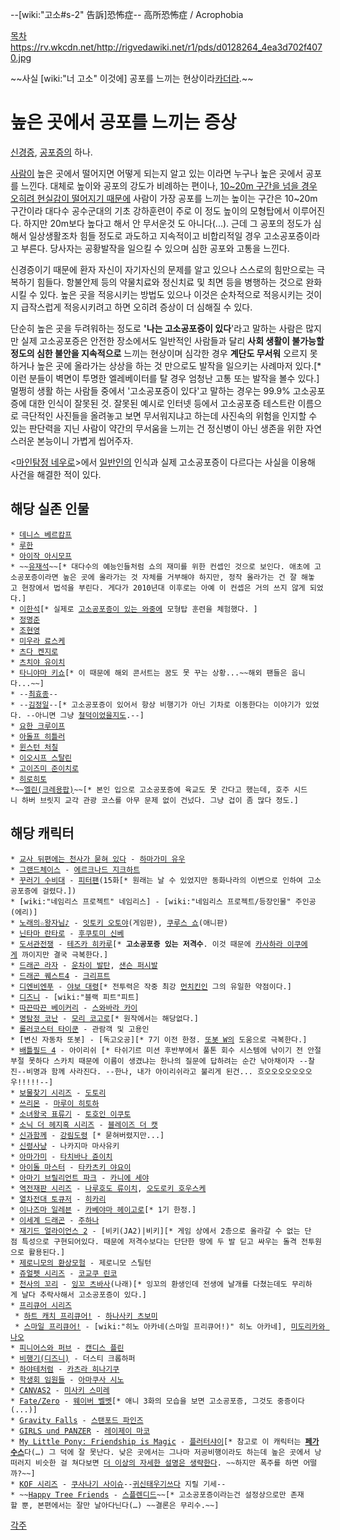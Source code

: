 --[wiki:"고소#s-2" 告訴]恐怖症--
高所恐怖症 / Acrophobia

[[목차]]
https://rv.wkcdn.net/http://rigvedawiki.net/r1/pds/d0128264_4ea3d702f4070.jpg

~~사실 [wiki:"너 고소" 이것에] 공포를 느끼는 현상이라[[카더라]].~~

= 높은 곳에서 공포를 느끼는 증상 =

[[신경증]], [[공포증]]의 하나.

[[사람]]이 높은 곳에서 떨어지면 어떻게 되는지 알고 있는 이라면 누구나 높은 곳에서 공포를 느낀다. 대체로 높이와 공포의 강도가 비례하는 편이나, [[이한석|10~20m 구간을 넘을 경우 오히려 현실감이 떨어지기 때문에]] 사람이 가장 공포를 느끼는 높이는 구간은 10~20m 구간이라 대다수 공수군대의 기초 강하훈련이 주로 이 정도 높이의 모형탑에서 이루어진다. 하지만 20m보다 높다고 해서 안 무서운것 도 아니다(...). 근데 그 공포의 정도가 심해서 일상생활조차 힘들 정도로 과도하고 지속적이고 비합리적일 경우 고소공포증이라고 부른다. 당사자는 공황발작을 일으킬 수 있으며 심한 공포와 고통을 느낀다.

신경증이기 때문에 환자 자신이 자기자신의 문제를 알고 있으나 스스로의 힘만으로는 극복하기 힘들다. 항불안제 등의 약물치료와 정신치료 및 최면 등을 병행하는 것으로 완화시킬 수 있다. 높은 곳을 적응시키는 방법도 있으나 이것은 순차적으로 적응시키는 것이지 급작스럽게 적응시키려고 하면 오히려 증상이 더 심해질 수 있다.

단순히 높은 곳을 두려워하는 정도로 ''''나는 고소공포증이 있다''''라고 말하는 사람은 많지만 실제 고소공포증은 안전한 장소에서도 일반적인 사람들과 달리 '''사회 생활이 불가능할 정도의 심한 불안을 지속적으로''' 느끼는 현상이며 심각한 경우 '''계단도 무서워''' 오르지 못하거나 높은 곳에 올라가는 상상을 하는 것 만으로도 발작을 일으키는 사례마저 있다.[* 이런 분들이 벽면이 투명한 엘레베이터를 탈 경우 엄청난 고통 또는 발작을 볼수 있다.] 멀쩡히 생활 하는 사람들 중에서 '고소공포증이 있다'고 말하는 경우는 99.9% 고소공포증에 대한 인식이 잘못된 것. 잘못된 예시로 인터넷 등에서 고소공포증 테스트란 이름으로 극단적인 사진들을 올려놓고 보면 무서워지냐고 하는데 사진속의 위험을 인지할 수 있는 판단력을 지닌 사람이 약간의 무서움을 느끼는 건 정신병이 아닌 생존을 위한 자연스러운 본능이니 가볍게 씹어주자.

<[[마인탐정 네우로]]>에서 [[일반인]]의 인식과 실제 고소공포증이 다르다는 사실을 이용해 사건을 해결한 적이 있다.

== 해당 실존 인물 ==
 * [[데니스 베르캄프]]
 * [[루한]]
 * [[아이작 아시모프]]
 * ~~[[유재석]]~~[* 대다수의 예능인들처럼 쇼의 재미를 위한 컨셉인 것으로 보인다. 애초에 고소공포증이라면 높은 곳에 올라가는 것 자체를 거부해야 하지만, 정작 올라가는 건 잘 해놓고 현장에서 법석을 부린다. 게다가 2010년대 이후로는 아예 이 컨셉은 거의 쓰지 않게 되었다.]   
 * [[이한석]][* 실제로 [http://news.sbs.co.kr/news/endPage.do?news_id=N1001775513 고소공포증이 있는 와중에] 모형탑 훈련을 체험했다. ]
 * [[정명준]]
 * [[조현영]]
 * [[미우라 료스케]]
 * [[츠다 켄지로]]
 * [[츠치야 유이치]]
 * [[타니야마 키쇼]][* 이 때문에 해외 콘서트는 꿈도 못 꾸는 상황...~~해외 팬들은 웁니다...~~]
 * --[[최효종]]--
 * --[[김정일]]--[* 고소공포증이 있어서 항상 비행기가 아닌 기차로 이동한다는 이야기가 있었다. --아니면 그냥 [[철덕]]이었을지도.--]
 * [[요한 크루이프]]
 * [[아돌프 히틀러]]
 * [[윈스턴 처칠]]
 * [[이오시프 스탈린]]
 * [[고이즈미 준이치로]]
 * [[히로히토]]
 *~~[[엘린(크레용팝)]]~~[* 본인 입으로 고소공포증에 육교도 못 간다고 했는데, 호주 시드니 하버 브릿지 교각 관광 코스를 아무 문제 없이 건넜다. 그냥 겁이 좀 많다 정도.]
== 해당 캐릭터 ==
 * [[교사 뒤편에는 천사가 묻혀 있다]] - [[하마가미 유우]]
 * [[그랜드체이스]] - [[에르크나드 지크하트]]
 * [[꾸러기 수비대]] - [[피터팬]](15화[* 원래는 날 수 있었지만 동화나라의 이변으로 인하여 고소공포증에 걸렸다.])
 * [wiki:"네임리스 프로젝트" 네임리스] - [wiki:"네임리스 프로젝트/등장인물" 주인공(에리)]
 * [[노래의☆왕자님♪]] - [[잇토키 오토야]](게임판), [[쿠루스 쇼]](애니판)
 * [[닌타마 란타로]] - [[후쿠토미 신베]]
 * [[도서관전쟁]] - [[테즈카 히카루]][* '''고소공포증 있는 저격수'''. 이것 때문에 [[카사하라 이쿠]]에게 까이지만 결국 극복한다.]
 * [[드래곤 라자]] - [[운차이 발탄]], [[샌슨 퍼시발]]
 * [[드래곤 퀘스트4]] - [[크리프트]]
 * [[디엔비엔푸]] - [[야보 대령]][* 전투력은 작중 최강 [[먼치킨]]인 그의 유일한 약점이다.]
 * [[디즈니]] - [wiki:"블랙 피트"피트]
 * [[따끈따끈 베이커리]] - [[스와바라 카이]]
 * [[명탐정 코난]] - [[모리 코고로]][* 원작에서는 해당없다.]
 * [[롤러코스터 타이쿤]] - 관람객 및 고용인
 * [변신 자동차 또봇] - [독고오공][* 7기 이전 한정. [[또봇 W]]의 도움으로 극복한다.]
 * [[배틀필드 4]] - 아이리쉬 [* 타쉬기르 미션 후반부에서 풀톤 회수 시스템에 낚이기 전 안절부절 못하다 스카치 때문에 이름이 생겼냐는 한나의 질문에 답하려는 순간 낚아채이자 --찰진--비명과 함께 사라진다. --한나, 내가 아이리쉬라고 불리게 된건... 흐오오오오오오오우!!!!!--]
 * [[보물찾기 시리즈]] - [[도토리]]
 * [[쓰리몬]] - [[마루이 히토하]]
 * [[소녀왕국 표류기]] - [[토호인 이쿠토]]
 * [[소닉 더 헤지혹 시리즈]] - [[블레이즈 더 캣]]
 * [[신과함께]] - [[강림도령]] [* 묻혀버렸지만...]
 * [[신령사냥]] - 나카지마 마사유키
 * [[아마가미]] - [[타치바나 쥰이치]]
 * [[아이돌 마스터]] - [[타카츠키 야요이]]
 * [[아마기 브릴리언트 파크]] - [[카니에 세야]]
 * [[역전재판 시리즈]] - [[나루호도 류이치]], [[오도로키 호우스케]]
 * [[열차전대 토큐저]] - [[히카리(열차전대 토큐저)|히카리]]
 * [[이나즈마 일레븐]] - [[카베야마 헤이고로]][* 1기 한정.]
 * [[이세계 드래곤]] - [[주하나]]
 * [[재기드 얼라이언스 2]] - [비키(JA2)|비키][* 게임 상에서 2층으로 올라갈 수 없는 단점 특성으로 구현되어있다. 때문에 저격수보다는 단단한 땅에 두 발 딛고 싸우는 돌격 전투원으로 활용된다.]
 * [[제로니모의 환상모험]] - 제로니모 스틸턴
 * [[쥬얼펫 시리즈]] - [[코교쿠 린코]]  
 * [[천사의 꼬리]] - [[잉꼬 츠바사]](나래)[* 잉꼬의 환생인데 전생에 날개를 다쳤는데도 무리하게 날다 추락사해서 고소공포증이 있다.]
 * [[프리큐어 시리즈]] 
  * [[하트 캐치 프리큐어!]] - [[하나사키 츠보미]]
  * [[스마일 프리큐어!]] - [wiki:"히노 아카네(스마일 프리큐어!)" 히노 아카네], [[미도리카와 나오]]
 * [[피니어스와 퍼브]] - [[캔디스 플린]]
 * [[비행기(디즈니)]] - 더스티 크롭하퍼
 * [[하야테처럼]] - [[카츠라 히나기쿠]]
 * [[학생회 임원들]] - [[아마쿠사 시노]]
 * [[CANVAS2]] - [[미사키 스미레]]
 * [[Fate/Zero]] - [[웨이버 벨벳]][* 애니 3화의 모습을 보면 고소공포증, 그것도 중증이다(...)]
 * [[Gravity Falls]] - [[스탠포드 파인즈]]
 * [[GIRLS und PANZER]] - [[레이제이 마코]]
 * [[My Little Pony: Friendship is Magic]] - [[플러터샤이]][* 참고로 이 캐릭터는 '''[[페가수스]]'''다(…) 그 덕에 잘 못난다. 낮은 곳에서는 그나마 저공비행이라도 하는데 높은 곳에서 낭떠러지 비슷한 걸 쳐다보면 [[더 이상의 자세한 설명은 생략한다]]. ~~하지만 폭주를 하면 어떨까?~~]
 * [[KOF 시리즈]] - [[쿠사나기 사이슈]]--[[귀신태우기]]쓰다 지릴 기세--
 * ~~[[Happy Tree Friends]] - [[스플렌디드]]~~[* 고소공포증이라는건 설정상으로만 존재할 뿐, 본편에서는 잘만 날아다닌다(…) ~~결론은 무리수.~~]

[[각주]]
